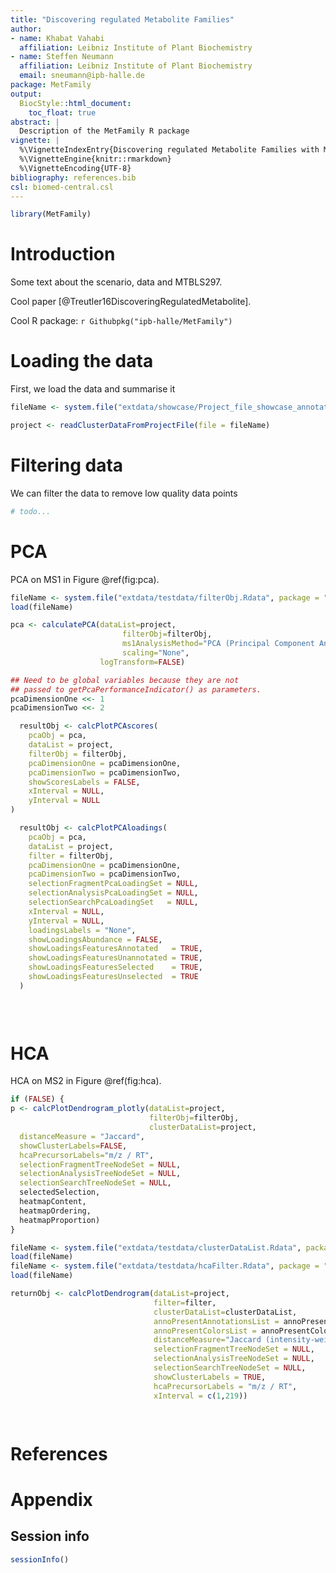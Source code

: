 ```yaml
---
title: "Discovering regulated Metabolite Families"
author:
- name: Khabat Vahabi
  affiliation: Leibniz Institute of Plant Biochemistry
- name: Steffen Neumann
  affiliation: Leibniz Institute of Plant Biochemistry
  email: sneumann@ipb-halle.de
package: MetFamily
output:
  BiocStyle::html_document:
    toc_float: true
abstract: |
  Description of the MetFamily R package
vignette: |
  %\VignetteIndexEntry{Discovering regulated Metabolite Families with MetFamily}
  %\VignetteEngine{knitr::rmarkdown}
  %\VignetteEncoding{UTF-8}
bibliography: references.bib
csl: biomed-central.csl
---
```


```r
library(MetFamily)
```

# Introduction

Some text about the scenario, data and MTBLS297.

Cool paper [@Treutler16DiscoveringRegulatedMetabolite].
 
Cool R package: `r Githubpkg("ipb-halle/MetFamily")`



# Loading the data

First, we load the data and summarise it

```r

fileName <- system.file("extdata/showcase/Project_file_showcase_annotated.csv.gz", package = "MetFamily")

project <- readClusterDataFromProjectFile(file = fileName)

```

# Filtering data

We can filter the data to remove low quality data points

```r

# todo...

```


# PCA

PCA on MS1 in Figure \@ref(fig:pca). 

```r
fileName <- system.file("extdata/testdata/filterObj.Rdata", package = "MetFamily")
load(fileName) 

pca <- calculatePCA(dataList=project, 
                         filterObj=filterObj, 
                         ms1AnalysisMethod="PCA (Principal Component Analysis)", 
                         scaling="None", 
                    logTransform=FALSE)

## Need to be global variables because they are not 
## passed to getPcaPerformanceIndicator() as parameters. 
pcaDimensionOne <<- 1
pcaDimensionTwo <<- 2

  resultObj <- calcPlotPCAscores(
    pcaObj = pca, 
    dataList = project, 
    filterObj = filterObj,
    pcaDimensionOne = pcaDimensionOne, 
    pcaDimensionTwo = pcaDimensionTwo, 
    showScoresLabels = FALSE, 
    xInterval = NULL, 
    yInterval = NULL
)

  resultObj <- calcPlotPCAloadings(
    pcaObj = pca, 
    dataList = project, 
    filter = filterObj, 
    pcaDimensionOne = pcaDimensionOne, 
    pcaDimensionTwo = pcaDimensionTwo, 
    selectionFragmentPcaLoadingSet = NULL,
    selectionAnalysisPcaLoadingSet = NULL,
    selectionSearchPcaLoadingSet   = NULL,
    xInterval = NULL, 
    yInterval = NULL,
    loadingsLabels = "None", 
    showLoadingsAbundance = FALSE, 
    showLoadingsFeaturesAnnotated   = TRUE,
    showLoadingsFeaturesUnannotated = TRUE,
    showLoadingsFeaturesSelected    = TRUE,
    showLoadingsFeaturesUnselected  = TRUE
  )

    
    
```

# HCA

HCA on MS2 in Figure \@ref(fig:hca). 

```r

if (FALSE) {
p <- calcPlotDendrogram_plotly(dataList=project, 
                               filterObj=filterObj, 
                               clusterDataList=project, 
  distanceMeasure = "Jaccard", 
  showClusterLabels=FALSE, 
  hcaPrecursorLabels="m/z / RT", 
  selectionFragmentTreeNodeSet = NULL, 
  selectionAnalysisTreeNodeSet = NULL, 
  selectionSearchTreeNodeSet = NULL, 
  selectedSelection, 
  heatmapContent, 
  heatmapOrdering, 
  heatmapProportion)
}

fileName <- system.file("extdata/testdata/clusterDataList.Rdata", package = "MetFamily")
load(fileName) 
fileName <- system.file("extdata/testdata/hcaFilter.Rdata", package = "MetFamily")
load(fileName) 

returnObj <- calcPlotDendrogram(dataList=project, 
                                filter=filter, 
                                clusterDataList=clusterDataList, 
                                annoPresentAnnotationsList = annoPresentAnnotationsList ,
                                annoPresentColorsList = annoPresentColorsList,
                                distanceMeasure="Jaccard (intensity-weighted)", 
                                selectionFragmentTreeNodeSet = NULL, 
                                selectionAnalysisTreeNodeSet = NULL, 
                                selectionSearchTreeNodeSet = NULL, 
                                showClusterLabels = TRUE, 
                                hcaPrecursorLabels = "m/z / RT", 
                                xInterval = c(1,219))

  
```

# References {.unnumbered}

<div id="refs"></div>

# Appendix {.unnumbered}

## Session info

```r
sessionInfo()
```

